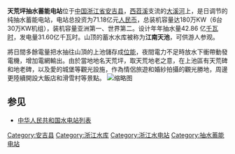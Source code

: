 {{Infobox power station
| name =天荒坪抽水蓄能電站
| official_name =
| image =JiangNanTianChi.JPG
| image_size =
| image_caption =上方蓄水池被開闢為「江南天池」旅遊區
| image_alt =
| location_map =China
| location_map_width =
| location_map_text =
| lat_d =30
| lat_m =28
| lat_s =13
| lat_NS =N
| long_d =119
| long_m =36
| long_s =21
| long_EW =E
| coordinates_type = type:landmark
| coordinates_display= inline,title
| coordinates_ref =
| country =China
| locale = 浙江安吉縣大溪河
| status = 使用中
| construction_began =1993
| commissioned =2004
| licence_expires =
| decommissioned =
| cost =71.18億元人民幣
| owner =
| operator =
| developer =
| constructor =
| upper_reservoir =天荒坪上池
| upper_res_capacity ={{Convert|6760000|m3|acre.ft|abbr=on}}
| upper_res_catchment= {{Convert|32.7|km2|sqmi|abbr=on}}
| upper_res_area =
| upper_res_depth =
| lower_reservoir =天荒坪下池
| lower_res_capacity ={{Convert|6770000|m3|ft3|abbr=on}}
| lower_res_catchment= {{Convert|24.2|km2|sqmi|abbr=on}}
| penstocks =2
| pump_gen_units =6 台机组
| ps_gen_units =
| pumping_units =
| turbine_manu_psp =
| hydraulic_head = {{Convert|570|m|abbr=on}}
| upper_res_spillways=
| upper_res_discharge=
| lower_res_spillways=敞式无闸门侧堰溢洪道
| lower_res_discharge={{Convert|536|m3/s|ft3/s|abbr=on}}
| installed_capacity = {{convert|1836|MW|abbr=on}}
| max_planned_cap = {{convert|2016|MW|abbr=on}}
| capacity_factor =
| average_annual_gen =
| net_generation =
| website =
| as_of =
| extra =
}}
'''天荒坪抽水蓄能电站'''位于[[中国|中国]][[浙江省|浙江省]][[安吉县|安吉县]]，[[西苕溪|西苕溪]]支流的[[大溪河|大溪河]]上，是日调节的纯抽水蓄能电站，电站总投资为71.18亿元[[人民币|人民币]]，总装机容量达180万KW（6台30万KW机组），装机容量亚洲第一、世界第二。设计年年抽水量42.86 亿[[千瓦时|千瓦时]]，发电量31.60亿千瓦时。山顶的蓄水水库被称为'''江南天池'''，可供游人参观。

將日間多餘電量把水抽往山頂的上池儲存成[[位能|位能]]，夜間電力不足時放水下衝帶動發電機，增加電網輸出。由於當地地名天荒坪，取天荒地老之意，在上池區有天荒碑和地老碑，以及愛的城堡等觀光設施，作為情侶旅遊和婚紗拍攝的觀光勝地，周邊更陸續開設大飯店和滑雪村等景點。
[[File:Anji_tea_of_restaurant.JPG|缩略图]]

==参见==
* [[中华人民共和国水电站列表|中华人民共和国水电站列表]]

[[Category:安吉县|Category:安吉县]]
[[Category:浙江水库|Category:浙江水库]]
[[Category:浙江水电站|Category:浙江水电站]]
[[Category:抽水蓄能电站|Category:抽水蓄能电站]]